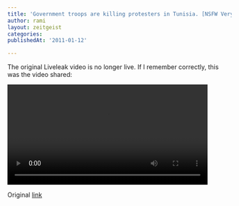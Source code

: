```yaml
---
title: 'Government troops are killing protesters in Tunisia. [NSFW Very Graphic VIDEO]'
author: rami
layout: zeitgeist
categories:
publishedAt: '2011-01-12'

---
```

The original Liveleak video is no longer live. If I remember correctly, this was the video shared:


<video controls width="450">
    <source src="/assets/video/content/zeitgeist/governemt-troops-are-killing-protesters-in-tunisia.mp4"
            type="video/mp4"/>
    Sorry, your browser doesn't support embedded videos.
</video>

Original [link](http://www.liveleak.com/e/2d8_1294720161)
